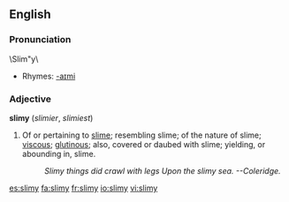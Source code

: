 ==English==
===Pronunciation===
\Slim"y\
*Rhymes: [[Rhymes:English:-aɪmi|-aɪmi]]
===Adjective===
'''slimy'''  (''slimier'', ''slimiest'')
# Of or pertaining to [[slime]]; resembling slime; of the nature of slime; [[viscous]]; [[glutinous]]; also, covered or daubed with slime; yielding, or abounding in, slime.
#:''Slimy things did crawl with legs Upon the slimy sea. --Coleridge.''

[[es:slimy]]
[[fa:slimy]]
[[fr:slimy]]
[[io:slimy]]
[[vi:slimy]]